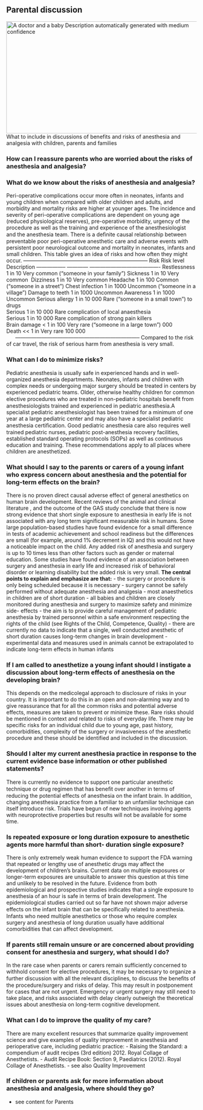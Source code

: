 ## Parental discussion
![A doctor and a baby Description automatically generated with medium confidence](media/image9.png){width="5.508333333333334in" height="3.098611111111111in"}
What to include in discussions of benefits and risks of anesthesia and analgesia with children, parents and families

### How can I reassure parents who are worried about the risks of anesthesia and analgesia?

### What do we know about the risks of anesthesia and analgesia?
Peri-operative complications occur more often in neonates, infants and young children when compared with older children and adults, and morbidity and mortality risks are higher at younger ages. The incidence and severity of peri-operative complications are dependent on young age (reduced physiological reserves), pre-operative morbidity, urgency of the procedure as well as the training and experience of the anesthesiologist and the anesthesia team. There is a deﬁnite causal relationship between preventable poor peri-operative anesthetic care and adverse events with persistent poor neurological outcome and mortality in neonates, infants and small children.
This table gives an idea of risks and how often they might occur.
  -----------------------------------------------------------------------   Risk      Risk level   Description   ----------------- ------------ ----------------------------------------   Restlessness  1 in 10  Very common ("someone in your family")
  Sickness  1 in 10  Very common 
  Dizziness     1 in 10  Very common
  Headache  1 in 100 Common ("someone in a street")
  Chest infection   1 in 1000    Uncommon ("someone in a village")
  Damage to teeth   1 in 1000    Uncommon
  Awareness     1 in 1000    Uncommon
  Serious allergy   1 in 10 000  Rare ("someone in a small town")   to drugs       
  Serious   1 in 10 000  Rare   complication of       local anaesthesia      
  Serious   1 in 10 000  Rare   complication of       strong pain       killers        
  Brain damage  \< 1 in 100  Very rare ("someone in a large town")     000  
  Death     \<\< 1 in    Very rare     100 000  
                 -----------------------------------------------------------------------
Compared to the risk of car travel, the risk of serious harm from anesthesia is very small.

### What can I do to minimize risks?
Pediatric anesthesia is usually safe in experienced hands and in well-organized anesthesia departments. Neonates, infants and children with complex needs or undergoing major surgery should be treated in centers by experienced pediatric teams. Older, otherwise healthy children for common elective procedures who are treated in non-pediatric hospitals beneﬁt from anesthesiologists trained and experienced in pediatric anesthesia.A specialist pediatric anesthesiologist has been trained for a minimum of one year at a large pediatric center and may also have a specialist pediatric anesthesia certiﬁcation.
Good pediatric anesthesia care also requires well trained pediatric nurses, pediatric post-anesthesia recovery facilities, established standard operating protocols (SOPs) as well as continuous education and training. These recommendations apply to all places where children are anesthetized.

### What should I say to the parents or carers of a young infant who express concern about anesthesia and the potential for long-term effects on the brain?
There is no proven direct causal adverse effect of general anesthetics on human brain development. Recent reviews of the animal and clinical literature , and the outcome of the GAS study conclude that there is now strong evidence that short single exposure to anesthesia in early life is not associated with any long term significant measurable risk in humans. Some large population-based studies have found evidence for a small difference in tests of academic achievement and school readiness but the differences are small (for example, around 1% decrement in IQ) and this would not have a noticeable impact on the child. Any added risk of anesthesia and surgery is up to 10 times less than other factors such as gender or maternal education. Some studies have found evidence of an association between surgery and anesthesia in early life and increased risk of behavioral disorder or learning disability but the added risk is very small.
**The central points to explain and emphasize are that:**
-   the surgery or procedure is only being scheduled because it is necessary
-   surgery cannot be safely performed without adequate anesthesia and analgesia
-   most anaesthetics in children are of short duration
-   all babies and children are closely monitored during anesthesia and surgery to maximize safety and minimize side- effects
-   the aim is to provide careful management of pediatric anesthesia by trained personnel within a safe environment respecting the rights of the child (see Rights of the Child, Competence, Quality)
-   there are currently no data to indicate that a single, well conducted anesthetic of short duration causes long-term changes in brain development
-   experimental data and measures used in animals cannot be extrapolated to indicate long-term effects in human infants

### If I am called to anesthetize a young infant should I instigate a discussion about long-term effects of anesthesia on the developing brain?
This depends on the medicolegal approach to disclosure of risks in your country. It is important to do this in an open and non-alarming way and to give reassurance that for all the common risks and potential adverse effects, measures are taken to prevent or minimize these. Rare risks should be mentioned in context and related to risks of everyday life. There may be specific risks for an individual child due to young age, past history, comorbidities, complexity of the surgery or invasiveness of the anesthetic procedure and these should be identified and included in the discussion.

### Should I alter my current anesthesia practice in response to the current evidence base information or other published statements?
There is currently no evidence to support one particular anesthetic technique or drug regimen that has beneﬁt over another in terms of reducing the potential effects of anesthesia on the infant brain. In addition, changing anesthesia practice from a familiar to an unfamiliar technique can itself introduce risk. Trials have begun of new techniques involving agents with neuroprotective properties but results will not be available for some time.

### Is repeated exposure or long duration exposure to anesthetic agents more harmful than short- duration single exposure?
There is only extremely weak human evidence to support the FDA warning that repeated or lengthy use of anesthetic drugs may affect the development of children's brains. Current data on multiple exposures or longer-term exposures are unsuitable to answer this question at this time and unlikely to be resolved in the future. Evidence from both epidemiological and prospective studies indicates that a single exposure to anesthesia of an hour is safe in terms of brain development. The epidemiological studies carried out so far have not shown major adverse effects on the infant brain that can be speciﬁcally related to anesthesia. Infants who need multiple anesthetics or those who require complex surgery and anesthesia of long duration usually have additional comorbidities that can affect development.

### If parents still remain unsure or are concerned about providing consent for anesthesia and surgery, what should I do? 
In the rare case when parents or carers remain sufficiently concerned to withhold consent for elective procedures, it may be necessary to organize a further discussion with all the relevant disciplines, to discuss the beneﬁts of the procedure/surgery and risks of delay. This may result in postponement for cases that are not urgent. Emergency or urgent surgery may still need to take place, and risks associated with delay clearly outweigh the theoretical issues about anesthesia on long-term cognitive development.

### What can I do to improve the quality of my care?
There are many excellent resources that summarize quality improvement science and give examples of quality improvement in anesthesia and perioperative care, including pediatric practice:
-   Raising the Standard: a compendium of audit recipes (3rd edition) 2012. Royal Collage of Anesthetists.
-   Audit Recipe Book: Section 9, Paediatrics (2012). Royal Collage of Anesthetists.
-   see also Quality Improvement

### If children or parents ask for more information about anesthesia and analgesia, where should they go?
-   see content for Parents

